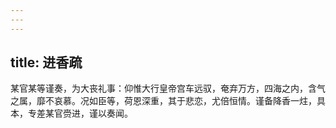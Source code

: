 ```yaml
---
---
---
```

title: 进香疏
---



某官某等谨奏，为大丧礼事：仰惟大行皇帝宫车远驭，奄弃万方，四海之内，含气之属，靡不哀慕。况如臣等，荷恩深重，其于悲恋，尤倍恒情。谨备降香一炷，具本，专差某官赍进，谨以奏闻。